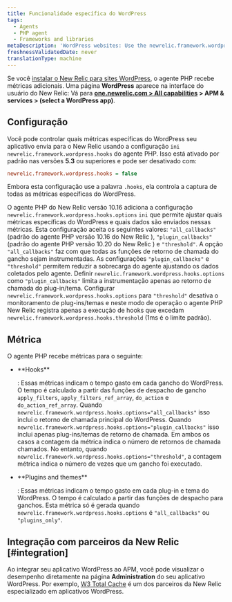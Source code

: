 ```yaml
---
title: Funcionalidade específica do WordPress
tags:
  - Agents
  - PHP agent
  - Frameworks and libraries
metaDescription: 'WordPress websites: Use the newrelic.framework.wordpress.hooks INI setting to capture special metrics for hooks, plugins, and themes with New Relic.'
freshnessValidatedDate: never
translationType: machine
---
```


Se você [instalar o New Relic para sites WordPress](/docs/agents/php-agent/installation/install-php-agent-shared-hosting-service), o agente PHP recebe métricas adicionais. Uma página <DNT>**WordPress**</DNT> aparece na interface do usuário do New Relic: Vá para <DNT>**[one.newrelic.com > All capabilities](https://one.newrelic.com/all-capabilities) > APM & services > (select a WordPress app)**</DNT>.

## Configuração

Você pode controlar quais métricas específicas do WordPress seu aplicativo envia para o New Relic usando a configuração `ini` `newrelic.framework.wordpress.hooks` do agente PHP. Isso está ativado por padrão nas versões <DNT>**5.3**</DNT> ou superiores e pode ser desativado com:

```ini
newrelic.framework.wordpress.hooks = false
```

Embora esta configuração use a palavra `.hooks`, ela controla a captura de todas as métricas específicas do WordPress.

O agente PHP do New Relic versão 10.16 adiciona a configuração `newrelic.framework.wordpress.hooks.options` `ini` que permite ajustar quais métricas específicas do WordPress e quais dados são enviados nessas métricas. Esta configuração aceita os seguintes valores: `"all_callbacks"` (padrão do agente PHP versão 10.16 do New Relic ), `"plugin_callbacks"` (padrão do agente PHP versão 10.20 do New Relic ) e `"threshold"`. A opção `"all_callbacks"` faz com que todas as funções de retorno de chamada do gancho sejam instrumentadas. As configurações `"plugin_callbacks"` e `"threshold"` permitem reduzir a sobrecarga do agente ajustando os dados coletados pelo agente. Definir `newrelic.framework.wordpress.hooks.options` como `"plugin_callbacks"` limita a instrumentação apenas ao retorno de chamada do plug-in/tema. Configurar `newrelic.framework.wordpress.hooks.options` para `"threshold"` desativa o monitoramento de plug-ins/temas e neste modo de operação o agente PHP New Relic registra apenas a execução de hooks que excedam `newrelic.framework.wordpress.hooks.threshold` (1ms é o limite padrão).

## Métrica

O agente PHP recebe métricas para o seguinte:

* <DNT>
    **Hooks**
  </DNT>

  : Essas métricas indicam o tempo gasto em cada gancho do WordPress. O tempo é calculado a partir das funções de despacho de gancho `apply_filters`, `apply_filters_ref_array`, `do_action` e `do_action_ref_array`. Quando `newrelic.framework.wordpress.hooks.options="all_callbacks"` isso inclui o retorno de chamada principal do WordPress. Quando `newrelic.framework.wordpress.hooks.options="plugin_callbacks"` isso inclui apenas plug-ins/temas de retorno de chamada. Em ambos os casos a contagem da métrica indica o número de retornos de chamada chamados. No entanto, quando `newrelic.framework.wordpress.hooks.options="threshold"`, a contagem métrica indica o número de vezes que um gancho foi executado.

* <DNT>
    **Plugins and themes**
  </DNT>

  : Essas métricas indicam o tempo gasto em cada plug-in e tema do WordPress. O tempo é calculado a partir das funções de despacho para ganchos. Esta métrica só é gerada quando `newrelic.framework.wordpress.hooks.options` é `"all_callbacks"` ou `"plugins_only"`.

## Integração com parceiros da New Relic [#integration]

Ao integrar seu aplicativo WordPress ao APM, você pode visualizar o desempenho diretamente na página <DNT>**Administration**</DNT> do seu aplicativo WordPress. Por exemplo, [W3 Total Cache](https://newrelic.com/blog/best-practices/web-performance-optimization-automation) é um dos parceiros da New Relic especializado em aplicativos WordPress.
